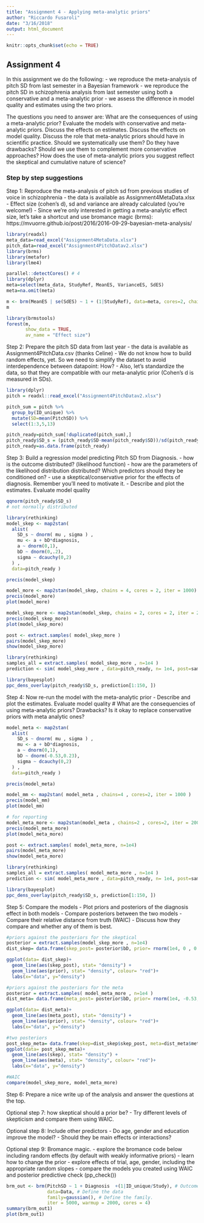 ```yaml
---
title: "Assignment 4 - Applying meta-analytic priors"
author: "Riccardo Fusaroli"
date: "3/16/2018"
output: html_document
---
```


```r
knitr::opts_chunk$set(echo = TRUE)
```

## Assignment 4

In this assignment we do the following:
- we reproduce the meta-analysis of pitch SD from last semester in a Bayesian framework
- we reproduce the pitch SD in schizophrenia analysis from last semester using both a conservative and a meta-analytic prior
- we assess the difference in model quality and estimates using the two priors.

The questions you need to answer are: What are the consequences of using a meta-analytic prior? Evaluate the models with conservative and meta-analytic priors. Discuss the effects on estimates. Discuss the effects on model quality. Discuss the role that meta-analytic priors should have in scientific practice. Should we systematically use them? Do they have drawbacks? Should we use them to complement more conservative approaches? How does the use of meta-analytic priors you suggest reflect the skeptical and cumulative nature of science?

### Step by step suggestions

Step 1: Reproduce the meta-analysis of pitch sd from previous studies of voice in schizophrenia
- the data is available as Assignment4MetaData.xlsx
- Effect size (cohen's d), sd and variance are already calculated (you're welcome!)
- Since we're only interested in getting a meta-analytic effect size, let's take a shortcut and use bromance magic (brms): https://mvuorre.github.io/post/2016/2016-09-29-bayesian-meta-analysis/

```r
library(readxl)
meta_data=read_excel("Assignment4MetaData.xlsx")
pitch_data=read_excel("Assignment4PitchDatav2.xlsx")
library(brms)
library(metafor)
library(lme4)

parallel::detectCores() # 4
library(dplyr)
meta=select(meta_data, StudyRef, MeanES, VarianceES, SdES)
meta=na.omit(meta)

m <- brm(MeanES | se(SdES) ~ 1 + (1|StudyRef), data=meta, cores=2, chain=2, iter=2000)
m

library(brmstools)
forest(m,
       show_data = TRUE,
       av_name = "Effect size")
```

Step 2: Prepare the pitch SD data from last year
- the data is available as Assignment4PitchData.csv (thanks Celine)
- We do not know how to build random effects, yet. So we need to simplify the dataset to avoid interdependence between datapoint: How?
- Also, let's standardize the data, so that they are compatible with our meta-analytic prior (Cohen's d is measured in SDs).

```r
library(dplyr)
pitch = readxl::read_excel("Assignment4PitchDatav2.xlsx")

pitch_sum = pitch %>% 
  group_by(ID_unique) %>%
  mutate(SD=mean(PitchSD)) %>%
  select(1:3,5,13)

pitch_ready=pitch_sum[!duplicated(pitch_sum),]
pitch_ready$SD_s = (pitch_ready$SD-mean(pitch_ready$SD))/sd(pitch_ready$SD)
pitch_ready=as.data.frame(pitch_ready)
```

Step 3: Build a regression model predicting Pitch SD from Diagnosis.
- how is the outcome distributed? (likelihood function)
- how are the parameters of the likelihood distribution distributed? Which predictors should they be conditioned on?
- use a skeptical/conservative prior for the effects of diagnosis. Remember you'll need to motivate it.
- Describe and plot the estimates. Evaluate model quality

```r
qqnorm(pitch_ready$SD_s)
# not normally distributed

library(rethinking)
model_skep <- map2stan(
  alist(
    SD_s ~ dnorm( mu , sigma ) ,
    mu <- a + bD*diagnosis,
    a ~ dnorm(0,1),
    bD ~ dnorm(0,.2),
    sigma ~ dcauchy(0,2)
  ) ,
  data=pitch_ready )

precis(model_skep)
```


```r
model_more <- map2stan(model_skep, chains = 4, cores = 2, iter = 1000)
precis(model_more)
plot(model_more)

model_skep_more <- map2stan(model_skep, chains = 2, cores = 2, iter = 20000)
precis(model_skep_more)
plot(model_skep_more)

post <- extract.samples( model_skep_more )
pairs(model_skep_more)
show(model_skep_more)
```


```r

library(rethinking)
samples_all = extract.samples( model_skep_more , n=1e4 )
prediction <- sim( model_skep_more , data=pitch_ready, n= 1e4, post=samples_all )

library(bayesplot)
ppc_dens_overlay(pitch_ready$SD_s, prediction[1:150, ])
```

Step 4: Now re-run the model with the meta-analytic prior
- Describe and plot the estimates. Evaluate model quality
 # What are the consequencies of using meta-analytic priors? Drawbacks? Is it okay to replace conservative priors with meta analytic ones?

```r

model_meta <- map2stan(
  alist(
    SD_s ~ dnorm( mu , sigma ) ,
    mu <- a + bD*diagnosis,
    a ~ dnorm(0,1),
    bD ~ dnorm(-0.53,0.23),
    sigma ~ dcauchy(0,2)
  ) ,
  data=pitch_ready )

precis(model_meta)

model_mm <- map2stan( model_meta , chains=4 , cores=2, iter = 1000 )
precis(model_mm)
plot(model_mm)

# for reporting
model_meta_more <- map2stan(model_meta , chains=2 , cores=2, iter = 20000)
precis(model_meta_more)
plot(model_meta_more)

post <- extract.samples( model_meta_more, n=1e4)
pairs(model_meta_more)
show(model_meta_more)
```

```r
library(rethinking)
samples_all = extract.samples( model_meta_more , n=1e4 )
prediction <- sim( model_meta_more , data=pitch_ready, n= 1e4, post=samples_all )

library(bayesplot)
ppc_dens_overlay(pitch_ready$SD_s, prediction[1:150, ])
```

Step 5: Compare the models
- Plot priors and posteriors of the diagnosis effect in both models
- Compare posteriors between the two models
- Compare their relative distance from truth (WAIC)
- Discuss how they compare and whether any of them is best.

```r
#priors against the posteriors for the skeptical
posterior = extract.samples(model_skep_more , n=1e4)
dist_skep= data.frame(skep_post= posterior$bD, prior= rnorm(1e4, 0 , 0.2)) 

ggplot(data= dist_skep)+ 
  geom_line(aes(skep_post), stat= "density") +
  geom_line(aes(prior), stat= "density", colour= "red")+
  labs(x="data", y="density")

#priors against the posteriors for the meta
posterior = extract.samples( model_meta_more , n=1e4 )
dist_meta= data.frame(meta_post= posterior$bD, prior= rnorm(1e4, -0.53, 0.23))

ggplot(data= dist_meta)+ 
  geom_line(aes(meta_post), stat= "density") +
  geom_line(aes(prior), stat= "density", colour= "red")+
  labs(x="data", y="density")

#two posteriors
post_skep_meta= data.frame(skep=dist_skep$skep_post, meta=dist_meta$meta_post)
ggplot(data= post_skep_meta)+ 
  geom_line(aes(skep), stat= "density") +
  geom_line(aes(meta), stat= "density", colour= "red")+
  labs(x="data", y="density")

#WAIC
compare(model_skep_more, model_meta_more)
```

Step 6: Prepare a nice write up of the analysis and answer the questions at the top.

Optional step 7: how skeptical should a prior be?
- Try different levels of skepticism and compare them using WAIC.

Optional step 8: Include other predictors
- Do age, gender and education improve the model?
- Should they be main effects or interactions?

Optional step 9: Bromance magic.
- explore the bromance code below including random effects (by default with weakly informative priors)
- learn how to change the prior
- explore effects of trial, age, gender, including the appropriate random slopes
- compare the models you created using WAIC and posterior predictive check (pp_check())


```r

brm_out <- brm(PitchSD ~ 1 + Diagnosis  +(1|ID_unique/Study), # Outcome as a function of the predictors as in lme4. 
               data=Data, # Define the data
               family=gaussian(), # Define the family. 
               iter = 5000, warmup = 2000, cores = 4)
summary(brm_out1)
plot(brm_out1)

```

